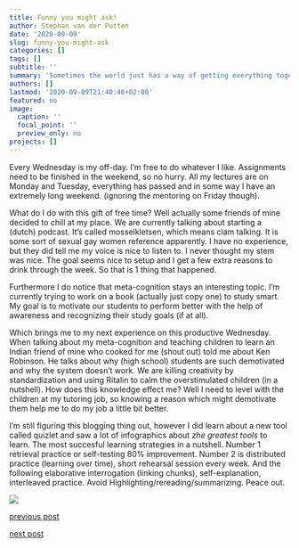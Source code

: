 ```yaml
---
title: Funny you might ask!
author: Stephan van der Putten
date: '2020-09-09'
slug: funny-you-might-ask
categories: []
tags: []
subtitle: ''
summary: 'Sometimes the world just has a way of getting everything together'
authors: []
lastmod: '2020-09-09T21:40:46+02:00'
featured: no
image:
  caption: ''
  focal_point: ''
  preview_only: no
projects: []
---
```


Every Wednesday is my off-day. I'm free to do whatever I like. Assignments need to be finished in the weekend, so no hurry. All my lectures are on Monday and Tuesday, everything has passed and in some way I have an extremely long weekend. (ignoring the mentoring on Friday though).

What do I do with this gift of free time? Well actually some friends of mine decided to chill at my place. We are currently talking about starting a (dutch) podcast. It's called mosselkletsen, which means clam talking. It is some sort of sexual gay women reference apparently. I have no experience, but they did tell me my voice is nice to listen to. I never thought my stem was nice. The goal seems nice to setup and I get a few extra reasons to drink through the week. So that is 1 thing that happened.

Furthermore I do notice that meta-cognition stays an interesting topic. I'm currently trying to work on a book (actually just copy one) to study smart. My goal is to motivate our students to perform better with the help of awareness and recognizing their study goals (if at all). 

Which brings me to my next experience on this productive Wednesday. When talking about my meta-cognition and teaching children to learn an Indian friend of mine who cooked for me (shout out) told me about Ken Robinson. He talks about why (high school) students are such demotivated and why the system doesn't work. We are killing creativity by standardization and using Ritalin to calm the overstimulated children (in a nutshell). How does this knowledge effect me? Well I need to level with the children at my tutoring job, so knowing a reason which might demotivate them help me to do my job a little bit better.

I'm still figuring this blogging thing out, however I did learn about a new tool called quizlet and saw a lot of infographics about *zhe greatest tools* to learn. The most succesful learning strategies in a nutshell. Number 1 retrieval practice or self-testing 80% improvement. Number 2 is distributed practice (learning over time), short rehearsal session every week. And the following elaborative interrogation (linking chunks), self-explanation, interleaved practice. Avoid Highlighting/rereading/summarizing. Peace out.

![](/post/2020-09-09-funny-you-might-ask_files/proxy-image.png)

[previous post](/2020/09/05/when-the-first-weekend-hits-it-hits-hard)

[next post](#)
